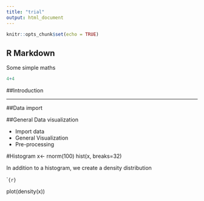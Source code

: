 ```yaml
---
title: "trial"
output: html_document
---
```


```r
knitr::opts_chunk$set(echo = TRUE)
```

## R Markdown

Some simple maths

```r
4+4
```
##Introduction

---------

##Data import

##General Data visualization

- Import data
- General Visualization
- Pre-processing

#Histogram
x<- rnorm(100)
hist(x, breaks=32)

In addition to a histogram, we create a density distribution

```{r}``

plot(density(x))

